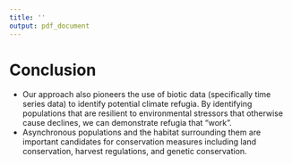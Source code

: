---
title: ''
output: pdf_document
---

# Conclusion

* Our approach also pioneers the use of biotic data (specifically time series data) to identify potential climate refugia. By identifying populations that are resilient to environmental stressors that otherwise cause declines, we can demonstrate refugia that “work”.
* Asynchronous populations and the habitat surrounding them are important candidates for conservation measures including land conservation, harvest regulations, and genetic conservation.
